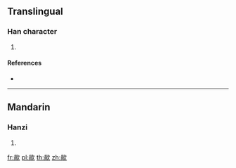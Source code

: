 ==Translingual==

===Han character===
{{Han char|rn=76|rad=欠|as=09|sn=13|four=|canj=BBNO|ids=⿰咼欠}}

# {{defn|Han|sort=欠09}}

====References====
* {{Han ref|kx=0570.080|dkj=16135|dj=0958.120|hdz=32145.080|uh=6B44|ud=27460}}

----

==Mandarin==

===Hanzi===
{{cmn-hanzi|pin=[[guā]] ([[gua1]]), [[yān]] ([[yan1]])|wg=kua<sup>1</sup>, yen<sup>1</sup>}}

# {{defn|lang=cmn|sort=欠09}}

[[fr:歄]]
[[pl:歄]]
[[th:歄]]
[[zh:歄]]
